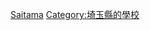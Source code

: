 {{日本行政區劃分類導航|的大學}}
{{Commonscat|Universities and colleges in Saitama prefecture}}

[[Category:日本各都道府縣的大學|Saitama]]
[[Category:埼玉縣的學校|Category:埼玉縣的學校]]